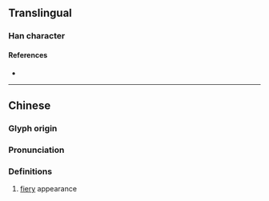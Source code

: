 {{character info}}
==Translingual==

===Han character===
{{Han char|rn=86|rad=火|as=24|sn=28|four=91814|canj=FMBO,XFMBO|ids=⿰火靈}}

====References====
* {{Han ref|kx=0688.180|dkj=19644|dj=1101.040|hdz=32250.250|uh=7227|ud=29223|bh=F9BC|bd=63932}}

----

==Chinese==
{{zh-forms|s=𫞠 }}

===Glyph origin===
{{Han etym}}

===Pronunciation===
{{zh-pron
|m=líng
|c=
|mc=y
|oc=y
|cat=
}}

===Definitions===
{{zh-hanzi}}

# [[fiery]] appearance